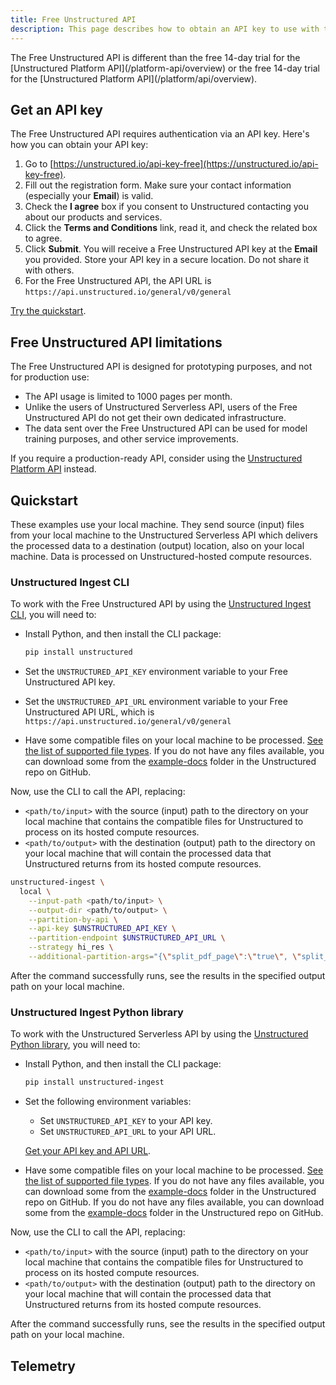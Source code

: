 ```yaml
---
title: Free Unstructured API
description: This page describes how to obtain an API key to use with the free Unstructured API, the limitations of the free Unstructured API, and provides a quickstart example.
---
```


<Info>
    The Free Unstructured API is different than the free 14-day trial for the [Unstructured Platform API](/platform-api/overview) 
    or the free 14-day trial for the [Unstructured Platform API](/platform/api/overview).
</Info>

## Get an API key

The Free Unstructured API requires authentication via an API key. Here's how you can obtain your API key:

1.  Go to [https://unstructured.io/api-key-free](https://unstructured.io/api-key-free).
2.  Fill out the registration form. Make sure your contact information (especially your **Email**) is valid.
3.  Check the **I agree** box if you consent to Unstructured contacting you about our products and services.
4.  Click the **Terms and Conditions** link, read it, and check the related box to agree.
5.  Click **Submit**. You will receive a Free Unstructured API key at the **Email** you provided. Store your API key in a secure location. Do not share it with others.
6.  For the Free Unstructured API, the API URL is `https://api.unstructured.io/general/v0/general`

[Try the quickstart](#quickstart).

## Free Unstructured API limitations

The Free Unstructured API is designed for prototyping purposes, and not for production use:
* The API usage is limited to 1000 pages per month.
* Unlike the users of Unstructured Serverless API, users of the Free Unstructured API do not get their own dedicated infrastructure.
* The data sent over the Free Unstructured API can be used for model training purposes, and other service improvements.

If you require a production-ready API, consider using the [Unstructured Platform API](/platform-api/overview) instead.


<SharedPagesBilling />

## Quickstart

These examples use your local machine. They send source (input) files from your local machine to the Unstructured Serverless API which delivers the processed data to a destination (output) location, also on your local machine. Data is processed on Unstructured-hosted compute resources.

### Unstructured Ingest CLI

To work with the Free Unstructured API by using the [Unstructured Ingest CLI](/ingestion/overview#unstructured-ingest-cli), you will need to:

- Install Python, and then install the CLI package:

  ```bash
  pip install unstructured
  ```

- Set the `UNSTRUCTURED_API_KEY` environment variable to your Free Unstructured API key.
- Set the `UNSTRUCTURED_API_URL` environment variable to your Free Unstructured API URL, which is `https://api.unstructured.io/general/v0/general`

- Have some compatible files on your local machine to be processed. [See the list of supported file types](/platform-api/supported-file-types). If you do not have any files available, you can download some from the [example-docs](https://github.com/Unstructured-IO/unstructured-ingest/tree/main/example-docs) folder in the Unstructured repo on GitHub.

Now, use the CLI to call the API, replacing:

- `<path/to/input>` with the source (input) path to the directory on your local machine that contains the compatible files for Unstructured to process on its hosted compute resources.
- `<path/to/output>` with the destination (output) path to the directory on your local machine that will contain the processed data that Unstructured returns from its hosted compute resources.

```bash CLI
unstructured-ingest \
  local \
    --input-path <path/to/input> \
    --output-dir <path/to/output> \
    --partition-by-api \
    --api-key $UNSTRUCTURED_API_KEY \
    --partition-endpoint $UNSTRUCTURED_API_URL \
    --strategy hi_res \
    --additional-partition-args="{\"split_pdf_page\":\"true\", \"split_pdf_allow_failed\":\"true\", \"split_pdf_concurrency_level\": 15}"
```

After the command successfully runs, see the results in the specified output path on your local machine.

### Unstructured Ingest Python library

To work with the Unstructured Serverless API by using the [Unstructured Python library](/ingestion/overview#unstructured-ingest-python-library), you will need to:

- Install Python, and then install the CLI package:

  ```bash
  pip install unstructured-ingest
  ```

- Set the following environment variables:

  - Set `UNSTRUCTURED_API_KEY` to your API key.
  - Set `UNSTRUCTURED_API_URL` to your API URL.
  
  [Get your API key and API URL](#get-started).

- Have some compatible files on your local machine to be processed. [See the list of supported file types](/platform-api/supported-file-types). If you do not have any files available, you can download some from the [example-docs](https://github.com/Unstructured-IO/unstructured-ingest/tree/main/example-docs) folder in the Unstructured repo on GitHub. If you do not have any files available, you can download some from the [example-docs](https://github.com/Unstructured-IO/unstructured-ingest/tree/main/example-docs) folder in the Unstructured repo on GitHub.

Now, use the CLI to call the API, replacing:

- `<path/to/input>` with the source (input) path to the directory on your local machine that contains the compatible files for Unstructured to process on its hosted compute resources.
- `<path/to/output>` with the destination (output) path to the directory on your local machine that will contain the processed data that Unstructured returns from its hosted compute resources.


<LocalToLocalPythonIngestLibrary />

After the command successfully runs, see the results in the specified output path on your local machine.

## Telemetry


<SharedTelemetry />



